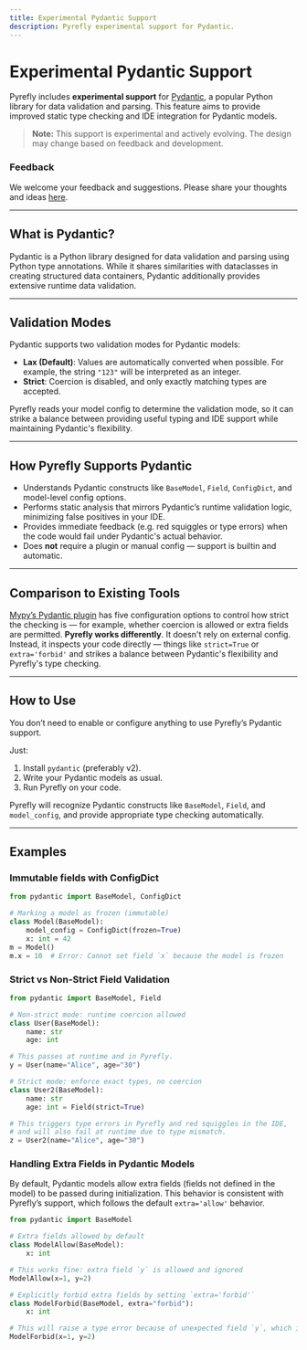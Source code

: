 ```yaml
---
title: Experimental Pydantic Support
description: Pyrefly experimental support for Pydantic.
---
```


# Experimental Pydantic Support

Pyrefly includes **experimental support** for [Pydantic](https://pydantic.dev/), a popular Python library for data validation and parsing. This feature aims to provide improved static type checking and IDE integration for Pydantic models.

> **Note:** This support is experimental and actively evolving. The design may change based on feedback and development.

### Feedback

We welcome your feedback and suggestions. Please share your thoughts and ideas [here](https://github.com/facebook/pyrefly/issues/1078).

---

## What is Pydantic?

Pydantic is a Python library designed for data validation and parsing using Python type annotations. While it shares similarities with dataclasses in creating structured data containers, Pydantic additionally provides extensive runtime data validation.

---

## Validation Modes

Pydantic supports two validation modes for Pydantic models:

- **Lax (Default)**: Values are automatically converted when possible. For example, the string `"123"` will be interpreted as an integer.
- **Strict**: Coercion is disabled, and only exactly matching types are accepted.

Pyrefly reads your model config to determine the validation mode, so it can strike a balance between providing useful typing and IDE support while maintaining Pydantic's flexibility.

---

## How Pyrefly Supports Pydantic

- Understands Pydantic constructs like `BaseModel`, `Field`, `ConfigDict`, and model-level config options.
- Performs static analysis that mirrors Pydantic’s runtime validation logic, minimizing false positives in your IDE.
- Provides immediate feedback (e.g. red squiggles or type errors) when the code would fail under Pydantic's actual behavior.
- Does **not** require a plugin or manual config — support is builtin and automatic.

---

## Comparison to Existing Tools

[Mypy’s Pydantic plugin](https://docs.pydantic.dev/1.10/mypy_plugin/) has five configuration options to control how strict the checking is — for example, whether coercion is allowed or extra fields are permitted.
**Pyrefly works differently**. It doesn't rely on external config. Instead, it inspects your code directly — things like `strict=True` or `extra='forbid'` and strikes a balance between Pydantic's flexibility and Pyrefly's type checking.

---

## How to Use

You don’t need to enable or configure anything to use Pyrefly’s Pydantic support.

Just:

1. Install `pydantic` (preferably v2).
2. Write your Pydantic models as usual.
3. Run Pyrefly on your code.

Pyrefly will recognize Pydantic constructs like `BaseModel`, `Field`, and `model_config`, and provide appropriate type checking automatically.

---
## Examples



### Immutable fields with ConfigDict

```python
from pydantic import BaseModel, ConfigDict

# Marking a model as frozen (immutable)
class Model(BaseModel):
    model_config = ConfigDict(frozen=True)
    x: int = 42
m = Model()
m.x = 10  # Error: Cannot set field `x` because the model is frozen
```


### Strict vs Non-Strict Field Validation

```python
from pydantic import BaseModel, Field

# Non-strict mode: runtime coercion allowed
class User(BaseModel):
    name: str
    age: int

# This passes at runtime and in Pyrefly.
y = User(name="Alice", age="30")

# Strict mode: enforce exact types, no coercion
class User2(BaseModel):
    name: str
    age: int = Field(strict=True)

# This triggers type errors in Pyrefly and red squiggles in the IDE,
# and will also fail at runtime due to type mismatch.
z = User2(name="Alice", age="30")
```

### Handling Extra Fields in Pydantic Models

By default, Pydantic models allow extra fields (fields not defined in the model) to be passed during initialization. This behavior is consistent with Pyrefly’s support, which follows the default `extra='allow'` behavior.


```python
from pydantic import BaseModel

# Extra fields allowed by default
class ModelAllow(BaseModel):
    x: int

# This works fine: extra field `y` is allowed and ignored
ModelAllow(x=1, y=2)

# Explicitly forbid extra fields by setting `extra='forbid'`
class ModelForbid(BaseModel, extra="forbid"):
    x: int

# This will raise a type error because of unexpected field `y`, which is consistent with runtime behavior.
ModelForbid(x=1, y=2)
```
